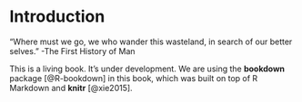 # Introduction {#intro}

“Where must we go, we who wander this wasteland, in search of our better selves.” -The First History of Man

This is a living book. It's under development. We are using the **bookdown** package [@R-bookdown] in this book, which was built on top of R Markdown and **knitr** [@xie2015].
